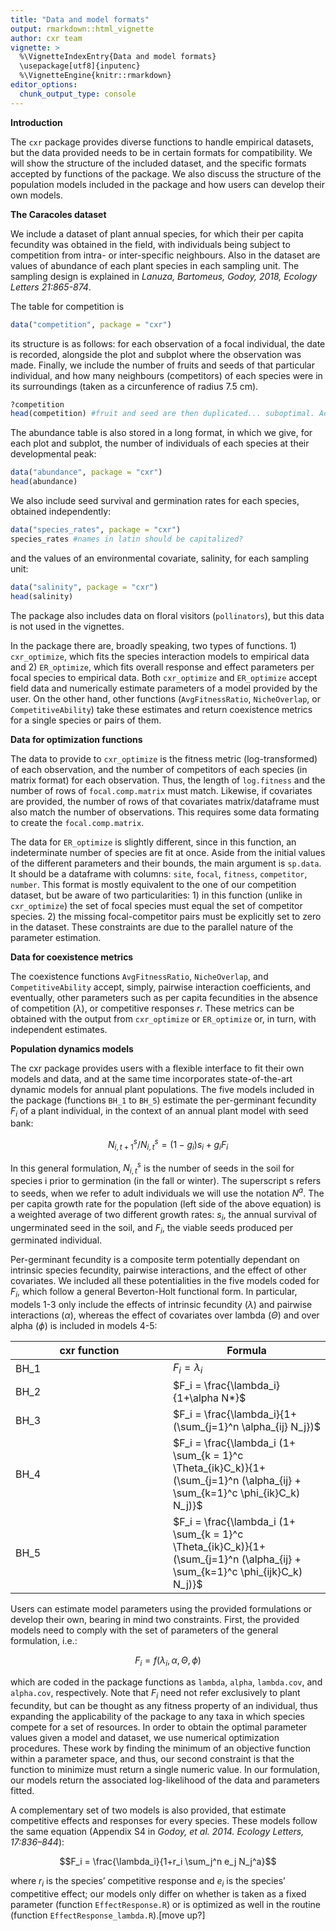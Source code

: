 ```yaml
---
title: "Data and model formats"
output: rmarkdown::html_vignette
author: cxr team
vignette: >
  %\VignetteIndexEntry{Data and model formats}
  \usepackage[utf8]{inputenc}
  %\VignetteEngine{knitr::rmarkdown}
editor_options: 
  chunk_output_type: console
---
```


**Introduction**

The `cxr` package provides diverse functions to handle empirical datasets, but the data provided needs to be in certain formats for compatibility. We will show the structure of the included dataset, and the specific formats accepted by functions of the package. We also discuss the structure of the population models included in the package and how users can develop their own models.

**The Caracoles dataset**

We include a dataset of plant annual species, for which their per capita fecundity was obtained in the field, with individuals being subject to competition from intra- or inter-specific neighbours. Also in the dataset are values of abundance of each plant species in each sampling unit. The sampling design is explained in *Lanuza, Bartomeus, Godoy, 2018, Ecology Letters 21:865-874*.

The table for competition is

```r
data("competition", package = "cxr")
```

its structure is as follows: for each observation of a focal individual, the date is recorded, alongside the plot and subplot where the observation was made. Finally, we include the number of fruits and seeds of that particular individual, and how many neighbours (competitors) of each species were in its surroundings (taken as a circunference of radius 7.5 cm).

```r
?competition
head(competition) #fruit and seed are then duplicated... suboptimal. Add individual.
```

The abundance table is also stored in a long format, in which we give, for each plot and subplot, the number of individuals of each species at their developmental peak:

```r
data("abundance", package = "cxr")
head(abundance)
```

We also include seed survival and germination rates for each species, obtained independently:

```r
data("species_rates", package = "cxr")
species_rates #names in latin should be capitalized?
```

and the values of an environmental covariate, salinity, for each sampling unit:

```r
data("salinity", package = "cxr")
head(salinity)
```

The package also includes data on floral visitors (`pollinators`), but this data is not used in the vignettes.

In the package there are, broadly speaking, two types of functions. 1) `cxr_optimize`, which fits the species interaction models to empirical data and 2) `ER_optimize`, which fits overall response and effect parameters per focal species to empirical data. Both `cxr_optimize` and `ER_optimize` accept field data and numerically estimate parameters of a model provided by the user. On the other hand, other functions (`AvgFitnessRatio`, `NicheOverlap`, or `CompetitiveAbility`) take these estimates and return coexistence metrics for a single species or pairs of them.

**Data for optimization functions**

The data to provide to `cxr_optimize` is the fitness metric (log-transformed) of each observation, and the number of competitors of each species (in matrix format) for each observation. Thus, the length of `log.fitness` and the number of rows of `focal.comp.matrix` must match. Likewise, if covariates are provided, the number of rows of that covariates matrix/dataframe must also match the number of observations. This requires some data formating to create the `focal.comp.matrix`.

The data for `ER_optimize` is slightly different, since in this function, an indeterminate number of species are fit at once. Aside from the initial values of the different parameters and their bounds, the main argument is `sp.data`. It should be a dataframe with columns: `site`, `focal`, `fitness`, `competitor`, `number`. This format is mostly equivalent to the one of our competition dataset, but be aware of two particularities: 1) in this function (unlike in `cxr_optimize`) the set of focal species must equal the set of competitor species. 2) the missing focal-competitor pairs must be explicitly set to zero in the dataset. These constraints are due to the parallel nature of the parameter estimation.

**Data for coexistence metrics**

The coexistence functions `AvgFitnessRatio`, `NicheOverlap`, and `CompetitiveAbility` accept, simply, pairwise interaction coefficients, and eventually, other parameters such as per capita fecundities in the absence of competition ($\lambda$), or competitive responses $r$. These metrics can be obtained with the output from `cxr_optimize` or `ER_optimize` or, in turn, with independent estimates.

**Population dynamics models**

The cxr package provides users with a flexible interface to fit their own models and data, and at the same time incorporates state-of-the-art dynamic models for annual plant populations. The five models included in the package (functions `BH_1` to `BH_5`) estimate the per-germinant fecundity $F_i$ of a plant individual, in the context of an annual plant model with seed bank:

$$N_{i,t+1}^s/N_{i,t}^s = (1-g_{i})s_i + g_iF_i$$

In this general formulation, $N^s_{i,t}$ is the number of seeds in the soil for species i prior to germination (in the fall or winter). The superscript s refers to seeds, when we refer to adult individuals we will use the notation $N^a$. The per capita growth rate for the population (left side of the above equation) is a weighted average of two different growth rates: $s_i$, the annual survival of ungerminated seed in the soil, and $F_i$, the viable seeds produced per germinated individual.

Per-germinant fecundity is a composite term potentially dependant on intrinsic species fecundity, pairwise interactions, and the effect of other covariates. We included all these potentialities in the five models coded for $F_i$, which follow a general Beverton-Holt functional form. In particular, models 1-3 only include the effects of intrinsic fecundity ($\lambda$) and pairwise interactions ($\alpha$), whereas the effect of covariates over lambda ($\Theta$) and over alpha ($\phi$) is included in models 4-5:

| cxr function | Formula |
| -----------  | ----------- |
| BH_1    | $F_i = \lambda_i$ |
| BH_2    | $F_i = \frac{\lambda_i}{1+\alpha N*}$ |
| BH_3    | $F_i = \frac{\lambda_i}{1+ (\sum_{j=1}^n \alpha_{ij} N_j})$ |
| BH_4    | $F_i = \frac{\lambda_i (1+ \sum_{k = 1}^c \Theta_{ik}C_k)}{1+ (\sum_{j=1}^n (\alpha_{ij} + \sum_{k=1}^c \phi_{ik}C_k) N_j)}$ |
| BH_5    | $F_i = \frac{\lambda_i (1+ \sum_{k = 1}^c \Theta_{ik}C_k)}{1+ (\sum_{j=1}^n (\alpha_{ij} + \sum_{k=1}^c \phi_{ijk}C_k) N_j)}$ |

Users can estimate model parameters using the provided formulations or develop their own, bearing in mind two constraints. First, the provided models need to comply with the set of parameters of the general formulation, i.e.: 

$$F_i= f(\lambda_i,\alpha,\Theta,\phi)$$

which are coded in the package functions as `lambda`, `alpha`, `lambda.cov`, and `alpha.cov`, respectively. Note that $F_i$ need not refer exclusively to plant fecundity, but can be thought as any fitness property of an individual, thus expanding the applicability of the package to any taxa in which species compete for a set of resources. In order to obtain the optimal parameter values given a model and dataset, we use numerical optimization procedures. These work by finding the minimum of an objective function within a parameter space, and thus, our second constraint is that the function to minimize must return a single numeric value. In our formulation, our models return the associated log-likelihood of the data and parameters fitted.

A complementary set of two models is also provided, that estimate competitive effects and responses for every species. These models follow the same equation (Appendix S4 in *Godoy, et al. 2014. Ecology Letters, 17:836–844*): 

$$F_i = \frac{\lambda_i}{1+r_i \sum_j^n e_j N_j^a}$$

where $r_i$ is the species’ competitive response and $e_i$ is the species’ competitive effect; our models only differ on whether is taken as a fixed parameter (function `EffectResponse.R`) or is optimized as well in the routine (function `EffectResponse_lambda.R`).[move up?]

